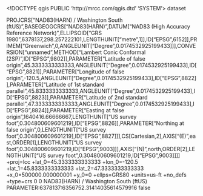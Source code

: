 <!DOCTYPE qgis PUBLIC 'http://mrcc.com/qgis.dtd' 'SYSTEM'>
<qgis version="3.28.3-Firenze">
  <identifier></identifier>
  <parentidentifier></parentidentifier>
  <language></language>
  <type>dataset</type>
  <title></title>
  <abstract></abstract>
  <contact>
    <name></name>
    <organization></organization>
    <position></position>
    <voice></voice>
    <fax></fax>
    <email></email>
    <role></role>
  </contact>
  <links/>
  <fees></fees>
  <encoding></encoding>
  <crs>
    <spatialrefsys nativeFormat="Wkt">
      <wkt>PROJCRS["NAD83(HARN) / Washington South (ftUS)",BASEGEOGCRS["NAD83(HARN)",DATUM["NAD83 (High Accuracy Reference Network)",ELLIPSOID["GRS 1980",6378137,298.257222101,LENGTHUNIT["metre",1]],ID["EPSG",6152]],PRIMEM["Greenwich",0,ANGLEUNIT["Degree",0.0174532925199433]]],CONVERSION["unnamed",METHOD["Lambert Conic Conformal (2SP)",ID["EPSG",9802]],PARAMETER["Latitude of false origin",45.3333333333333,ANGLEUNIT["Degree",0.0174532925199433],ID["EPSG",8821]],PARAMETER["Longitude of false origin",-120.5,ANGLEUNIT["Degree",0.0174532925199433],ID["EPSG",8822]],PARAMETER["Latitude of 1st standard parallel",45.8333333333333,ANGLEUNIT["Degree",0.0174532925199433],ID["EPSG",8823]],PARAMETER["Latitude of 2nd standard parallel",47.3333333333333,ANGLEUNIT["Degree",0.0174532925199433],ID["EPSG",8824]],PARAMETER["Easting at false origin",1640416.66666667,LENGTHUNIT["US survey foot",0.304800609601219],ID["EPSG",8826]],PARAMETER["Northing at false origin",0,LENGTHUNIT["US survey foot",0.304800609601219],ID["EPSG",8827]]],CS[Cartesian,2],AXIS["(E)",east,ORDER[1],LENGTHUNIT["US survey foot",0.304800609601219,ID["EPSG",9003]]],AXIS["(N)",north,ORDER[2],LENGTHUNIT["US survey foot",0.304800609601219,ID["EPSG",9003]]]]</wkt>
      <proj4>+proj=lcc +lat_0=45.3333333333333 +lon_0=-120.5 +lat_1=45.8333333333333 +lat_2=47.3333333333333 +x_0=500000.000000001 +y_0=0 +ellps=GRS80 +units=us-ft +no_defs +type=crs</proj4>
      <srsid>0</srsid>
      <srid>0</srid>
      <authid></authid>
      <description>NAD83(HARN) / Washington South (ftUS)</description>
      <projectionacronym></projectionacronym>
      <ellipsoidacronym>PARAMETER:6378137:6356752.31414035614579916</ellipsoidacronym>
      <geographicflag>false</geographicflag>
    </spatialrefsys>
  </crs>
  <extent>
    <spatial crs="" minx="0" minz="0" miny="0" maxx="0" dimensions="2" maxy="0" maxz="0"/>
    <temporal>
      <period>
        <start></start>
        <end></end>
      </period>
    </temporal>
  </extent>
</qgis>
